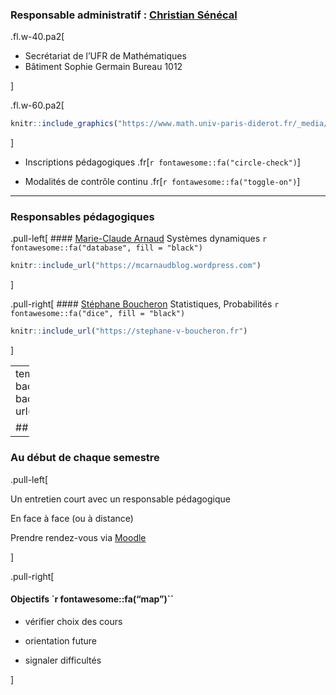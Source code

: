 


### Responsable administratif : [Christian Sénécal ](mailto:senecal@math.univ-paris-diderot.fr)

.fl.w-40.pa2[

- Secrétariat de l'UFR de Mathématiques 
- Bâtiment Sophie Germain Bureau 1012

]

.fl.w-60.pa2[
```r
knitr::include_graphics("https://www.math.univ-paris-diderot.fr/_media/ufr/db/trombi/senecal_large.jpg")
```
]

- Inscriptions pédagogiques  .fr[`r fontawesome::fa("circle-check")`]

- Modalités de contrôle continu .fr[`r fontawesome::fa("toggle-on")`]





---

###  Responsables pédagogiques

.pull-left[
#### [Marie-Claude Arnaud](https://en.wikipedia.org/wiki/Marie-Claude_Arnaud?oldid=872935590)
Systèmes dynamiques `r fontawesome::fa("database", fill = "black")`

```r
knitr::include_url("https://mcarnaudblog.wordpress.com")
```

]

.pull-right[
#### [Stéphane Boucheron](https://stephane-v-boucheron.fr)
Statistiques, Probabilités `r fontawesome::fa("dice", fill = "black")`

```r
knitr::include_url("https://stephane-v-boucheron.fr")
```
]


---
template: inter-slide
background-size: cover
background-image: url("./img/entretien.jpg")

## Entretiens


---

### Au début de chaque semestre

.pull-left[

Un entretien court avec un responsable pédagogique

En face à face (ou à distance)

Prendre rendez-vous via [Moodle](https://moodle.u-paris.fr/course/view.php?id=8568)

]

.pull-right[

#### Objectifs `r fontawesome::fa("map")``

- vérifier choix des cours

- orientation future

- signaler difficultés 

]

